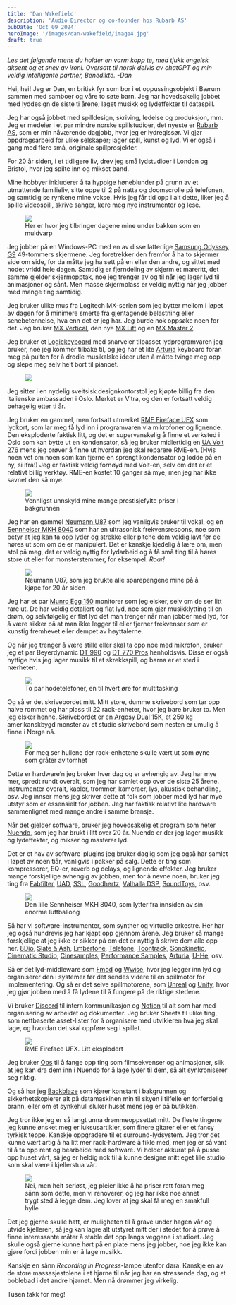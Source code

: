 ```yaml
---
title: 'Dan Wakefield'
description: 'Audio Director og co-founder hos Rubarb AS'
pubDate: 'Oct 09 2024'
heroImage: '/images/dan-wakefield/image4.jpg'
draft: true
---
```







<em>Les det følgende mens du holder en varm kopp te, med tjukk engelsk aksent og et snev av ironi. Oversatt til norsk delvis av chatGPT og min veldig intelligente partner, Benedikte. -Dan</em>

<Question1/>

Hei, hei! Jeg er Dan, en britisk fyr som bor i et oppussingsobjekt i Bærum sammen med samboer og våre to søte barn. Jeg har hovedsakelig jobbet med lyddesign de siste ti årene; laget musikk og lydeffekter til dataspill.

Jeg har også jobbet med spilldesign, skriving, ledelse og produksjon, mm. Jeg er medeier i et par mindre norske spillstudioer, det nyeste er [Rubarb AS](https://rubarb.no/), som er min nåværende dagjobb, hvor jeg er lydregissør. Vi gjør oppdragsarbeid for ulike selskaper; lager spill, kunst og lyd. Vi er også i gang med flere små, originale spillprosjekter.

For 20 år siden, i et tidligere liv, drev jeg små lydstudioer i London og Bristol, hvor jeg spilte inn og mikset band.

Mine hobbyer inkluderer å ta hyppige høneblunder på grunn av et utmattende familieliv, sitte oppe til 2 på natta og doomscrolle på telefonen, og samtidig se rynkene mine vokse. Hvis jeg får tid opp i alt dette, liker jeg å spille videospill, skrive sanger, lære meg nye instrumenter og lese.

<figure>
    <img src='/images/dan-wakefield/image10.jpg'/>
    <figcaption>
        Her er hvor jeg tilbringer dagene mine under bakken som en muldvarp
    </figcaption>
</figure>



<Question2/>

Jeg jobber på en Windows-PC med en av disse latterlige [Samsung Odyssey G9](https://www.computersalg.no/i/9887514/samsung-odyssey-neo-g9-s49ag950np-qled-skjerm-kurvet-49-5120-x-1440-hdr10?utm_source=prisjaktno&utm_medium=5043-it-elektronik-sk%c3%a6rme-tv-hifi-konsol-sk%c3%a6rme&utm_campaign=samsung&utm_content=300) 49-tommers skjermene. Jeg foretrekker den fremfor å ha to skjermer side om side, for da måtte jeg ha sett på en eller den andre, og sittet med hodet vridd hele dagen. Samtidig er fjerndeling av skjerm et mareritt, det samme gjelder skjermopptak, noe jeg trenger av og til når jeg lager lyd til animasjoner og sånt. Men masse skjermplass er veldig nyttig når jeg jobber med mange ting samtidig.

Jeg bruker ulike mus fra Logitech MX-serien som jeg bytter mellom i løpet av dagen for å minimere smerte fra gjentagende belastning eller senebetennelse, hva enn det er jeg har. Jeg burde nok oppsøke noen for det. Jeg bruker [MX Vertical](https://www.komplett.no/product/1079881/datautstyr/pc-tilbehoer/mustastatur-tegnebrett/ergonomi/logitech-mx-vertical-traadloes-bluetoothmus?queryid=1995db7756901a7564e0586e76bfb3a7&sort=None), den nye [MX Lift](https://www.komplett.no/product/1212192/datautstyr/pc-tilbehoer/mustastatur-tegnebrett/mus/logitech-lift-vertikal-business-mus-graphite?queryid=353957c78c857b4b4f2000a9e391654c&sort=None) og en [MX Master 2](https://www.komplett.no/product/1213505/datautstyr/pc-tilbehoer/mustastatur-tegnebrett/mus/logitech-mx-master-3s-traadloes-mus-graphite?queryid=971c511267d2de8a55b5380bc7624c8a&sort=None).

Jeg bruker et [Logickeyboard](https://logickeyboard.com/shop/steinberg-cubase-nuendo-pc-backlit-astra-2-keyboard-4633p.html) med snarveier tilpasset lydprogramvaren jeg bruker, noe jeg kommer tilbake til, og jeg har et lite [Arturia](https://www.thomannmusic.no/arturia_keystep.htm?gad_source=1&gclid=CjwKCAjwx4O4BhAnEiwA42SbVPk-7_wHmV4OQX6i0ikbHpsCdygaeOss9ZwwjAqo-DA_brp21uG9oRoCREYQAvD_BwE) keyboard foran meg på pulten for å drodle musikalske ideer uten å måtte tvinge meg opp og slepe meg selv helt bort til pianoet.


<figure>
    <img src='/images/dan-wakefield/image9.jpg'/>
</figure>


Jeg sitter i en nydelig sveitsisk designkontorstol jeg kjøpte billig fra den italienske ambassaden i Oslo. Merket er Vitra, og den er fortsatt veldig behagelig etter ti år.

Jeg bruker en gammel, men fortsatt utmerket [RME Fireface UFX](https://www.gear4music.no/no/Opptak-og-datamaskiner/RME-Fireface-UFX-III-Audio-Interface/5F7W?origin=product-ads&gad_source=1&gclid=CjwKCAjwx4O4BhAnEiwA42SbVN-mSbtK29TRhU2C6_07RkVpJ1pOeT5pS4ddxyMSSBgkYK2gATyTexoCvBIQAvD_BwE) som lydkort, som lar meg få lyd inn i programvaren via mikrofoner og lignende. Den eksploderte faktisk litt, og det er supervanskelig å finne et verksted i Oslo som kan bytte ut en kondensator, så jeg bruker midlertidig en [UA Volt 276](https://www.gear4music.no/no/Opptak-og-datamaskiner/Universal-Audio-Volt-276-USB-Lydgrensesnitt/43TM) mens jeg prøver å finne ut hvordan jeg skal reparere RME-en. (Hvis noen vet om noen som kan fjerne en sprengt kondensator og lodde på en ny, si ifra!) Jeg er faktisk veldig fornøyd med Volt-en, selv om det er et relativt billig verktøy. RME-en kostet 10 ganger så mye, men jeg har ikke savnet den så mye.


<figure>
    <img src='/images/dan-wakefield/image2.jpg'/>
    <figcaption>
        Vennligst unnskyld mine mange prestisjefylte priser i bakgrunnen
    </figcaption>
</figure>

Jeg har en gammel [Neumann U87](https://www.thomannmusic.no/neumann_u87_ai_studio_set_mt.htm) som jeg vanligvis bruker til vokal, og en [Sennheiser MKH 8040](https://www.thomannmusic.no/sennheiser_mkh_8040.htm) som har en ultrasonisk frekvensrespons, noe som betyr at jeg kan ta opp lyder og strekke eller pitche dem veldig lavt før de høres ut som om de er manipulert. Det er kanskje kjedelig å lære om, men stol på meg, det er veldig nyttig for lydarbeid og å få små ting til å høres store ut eller for monsterstemmer, for eksempel. <em>Roar!</em>


<figure>
    <img src='/images/dan-wakefield/image3.jpg'/>
    <figcaption>
        Neumann U87, som jeg brukte alle sparepengene mine på å kjøpe for 20 år siden
    </figcaption>
</figure>


Jeg har et par [Munro Egg 150](https://filtermusikk.no/product/se-electronics-munro-egg-150-monitoring-system/) monitorer som jeg elsker, selv om de ser litt rare ut. De har veldig detaljert og flat lyd, noe som gjør musikklytting til en drøm, og selvfølgelig er flat lyd det man trenger når man jobber med lyd, for å være sikker på at man ikke legger til eller fjerner frekvenser som er kunstig fremhevet eller dempet av høyttalerne.

Og når jeg trenger å være stille eller skal ta opp noe med mikrofon, bruker jeg et par Beyerdynamic [DT 990](https://www.thomannmusic.no/beyerdynamic_dt990pro.htm?gad_source=1&gclid=CjwKCAjwx4O4BhAnEiwA42SbVNDDZT4CtqTt9m2SsuqPsKVBHhXIj1uWIslDJRLVdOnOZRuokIXr_RoCCBQQAvD_BwE) og [DT 770 Pros](https://www.thomannmusic.no/beyerdynamic_dt770pro.htm) henholdsvis. Disse er også nyttige hvis jeg lager musikk til et skrekkspill, og barna er et sted i nærheten.


<figure>
    <img src='/images/dan-wakefield/image6.jpg'/>
    <figcaption>
        To par hodetelefoner, en til hvert øre for multitasking
    </figcaption>
</figure>


Og så er det skrivebordet mitt. Mitt store, dumme skrivebord som tar opp halve rommet og har plass til 22 rack-enheter, hvor jeg bare bruker to. Men jeg elsker henne. Skrivebordet er en [Argosy Dual 15K](https://argosyconsole.com/dual15/dual15k), et 250 kg amerikanskbygd monster av et studio skrivebord som nesten er umulig å finne i Norge nå.


<figure>
    <img src='/images/dan-wakefield/image5.jpg'/>
    <figcaption>
        For meg ser hullene der rack-enhetene skulle vært ut som øyne som gråter av tomhet
    </figcaption>
</figure>


Dette er hardware’n jeg bruker hver dag og er avhengig av. Jeg har mye mer, spredt rundt overalt, som jeg har samlet opp over de siste 25 årene. Instrumenter overalt, kabler, trommer, kameraer, lys, akustisk behandling, osv. Jeg innser mens jeg skriver dette at folk som jobber med lyd har mye utstyr som er essensielt for jobben. Jeg har faktisk relativt lite hardware sammenlignet med mange andre i samme bransje.



<Question3/>

Når det gjelder software, bruker jeg hovedsakelig et program som heter [Nuendo](https://www.steinberg.net/nuendo/), som jeg har brukt i litt over 20 år. Nuendo er der jeg lager musikk og lydeffekter, og mikser og masterer lyd.

Det er et hav av software-plugins jeg bruker daglig som jeg også har samlet i løpet av noen tiår, vanligvis i pakker på salg. Dette er ting som kompressorer, EQ-er, reverb og delays, og lignende effekter. Jeg bruker mange forskjellige avhengig av jobben, men for å nevne noen, bruker jeg ting fra [Fabfilter](https://www.fabfilter.com/products#mixing-and-mastering), [UAD](https://www.uaudio.com/uad-plugins/native.html?product=&utm_source=google&utm_medium=cpc&device=c&utm_term=uad%20plugins&matchtype=p&utm_campaign=19688497409&utm_adgroup=146961273598&utm_content=_657299623085&utm_geo_interest=&utm_geo=9222695&gad_source=1&gclid=CjwKCAjwx4O4BhAnEiwA42SbVLcunZAQEzppyYEtVbqjFzHN4xemaIm4A5HjShce2iGtRk8zro3u1RoC8D8QAvD_BwE), [SSL](https://store.solidstatelogic.com/), [Goodhertz](https://goodhertz.com/plugins/), [Valhalla DSP](https://valhalladsp.com/plugins/), [SoundToys](https://www.soundtoys.com/product/soundtoys-5/), osv.


<figure>
    <img src='/images/dan-wakefield/image1.jpg'/>
    <figcaption>
        Den lille Sennheiser MKH 8040, som lytter fra innsiden av sin enorme luftballong
    </figcaption>
</figure>

Så har vi software-instrumenter, som synther og virtuelle orkestre. Her har jeg også hundrevis jeg har kjøpt opp gjennom årene. Jeg bruker så mange forskjellige at jeg ikke er sikker på om det er nyttig å skrive dem alle opp her. [8Dio](https://8dio.com/), [Slate & Ash](https://slateandash.com/collections/instruments), [Embertone](https://www.embertone.com/), [Teletone](https://teletoneaudio.com/), [Toontrack](https://www.toontrack.com/products/), [Sonokinetic](https://www.sonokinetic.net/?srsltid=AfmBOopIvOeqMN5Ez5NoddgKNuBdEBewjOqBWMoNe_seP4SeBw5oC-j9), [Cinematic Studio](https://cinematicstudioseries.com/), [Cinesamples](https://store.cinesamples.com/bundles/cinesymphony-complete-bundle), [Performance Samples](https://www.performancesamples.com/), [Arturia](https://www.arturia.com/products/software-instruments/v-collection/overview), [U-He](https://u-he.com/products/bundles/all-synths.html), osv.

Så er det lyd-middleware som [Fmod](https://www.fmod.com/studio) og [Wwise](https://www.audiokinetic.com/en/wwise/overview/), hvor jeg legger inn lyd og organiserer den i systemer før det sendes videre til en spillmotor for implementering. Og så er det selve spillmotorene, som [Unreal](https://www.unrealengine.com/en-US) og [Unity](https://unity.com/products/unity-engine), hvor jeg gjør jobben med å få lydene til å fungere på de riktige stedene.

Vi bruker [Discord](https://discord.com/) til intern kommunikasjon og [Notion](https://www.notion.so/) til alt som har med organisering av arbeidet og dokumenter. Jeg bruker Sheets til ulike ting, som nettbaserte asset-lister for å organisere med utvikleren hva jeg skal lage, og hvordan det skal oppføre seg i spillet.



<figure>
    <img src='/images/dan-wakefield/image7.jpg'/>
    <figcaption>
        RME Fireface UFX. Litt eksplodert
    </figcaption>
</figure>

Jeg bruker [Obs](https://obsproject.com/) til å fange opp ting som filmsekvenser og animasjoner, slik at jeg kan dra dem inn i Nuendo for å lage lyder til dem, så alt synkroniserer seg riktig.

Og så har jeg [Backblaze](https://www.backblaze.com/) som kjører konstant i bakgrunnen og sikkerhetskopierer alt på datamaskinen min til skyen i tilfelle en forferdelig brann, eller om et synkehull sluker huset mens jeg er på butikken.



<Question4/>


Jeg tror ikke jeg er så langt unna drømmeoppsettet mitt. De fleste tingene jeg kunne ønsket meg er luksusartikler, som finere gitarer eller et fancy tyrkisk teppe. Kanskje oppgradere til et surround-lydsystem. Jeg tror det kunne vært artig å ha litt mer rack-hardware å fikle med, men jeg er så vant til å ta opp rent og bearbeide med software. Vi holder akkurat på å pusse opp huset vårt, så jeg er heldig nok til å kunne designe mitt eget lille studio som skal være i kjellerstua vår.

<figure>
    <img src='/images/dan-wakefield/image8.jpg'/>
    <figcaption>
        Nei, men helt seriøst, jeg pleier ikke å ha priser rett foran meg sånn som dette, men vi renoverer, og jeg har ikke noe annet trygt sted å legge dem. Jeg lover at jeg skal få meg en smakfull hylle
    </figcaption>
</figure>


Det jeg gjerne skulle hatt, er muligheten til å grave under hagen vår og utvide kjelleren, så jeg kan lagre alt utstyret mitt der i stedet for å prøve å finne interessante måter å stable det opp langs veggene i studioet. Jeg skulle også gjerne kunne hørt på en plate mens jeg jobber, noe jeg ikke kan gjøre fordi jobben min er å lage musikk.

Kanskje en sånn <em>Recording in Progress</em>-lampe utenfor døra. Kanskje en av de store massasjestolene i et hjørne til når jeg har en stressende dag, og et boblebad i det andre hjørnet. Men nå drømmer jeg virkelig.

Tusen takk for meg!
